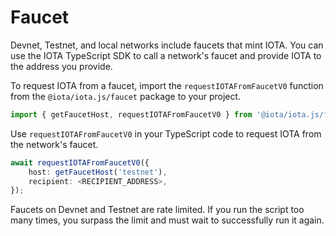 # Faucet


Devnet, Testnet, and local networks include faucets that mint IOTA. You can use the IOTA TypeScript
SDK to call a network's faucet and provide IOTA to the address you provide.

To request IOTA from a faucet, import the `requestIOTAFromFaucetV0` function from the
`@iota/iota.js/faucet` package to your project.

```typescript
import { getFaucetHost, requestIOTAFromFaucetV0 } from '@iota/iota.js/faucet';
```

Use `requestIOTAFromFaucetV0` in your TypeScript code to request IOTA from the network's faucet.

```typescript
await requestIOTAFromFaucetV0({
	host: getFaucetHost('testnet'),
	recipient: <RECIPIENT_ADDRESS>,
});
```

<Callout type="info">
	Faucets on Devnet and Testnet are rate limited. If you run the script too many times, you surpass
	the limit and must wait to successfully run it again.
</Callout>
